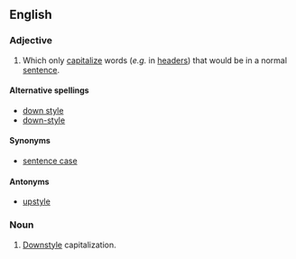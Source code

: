 ==English==

===Adjective===
{{en-adj|-}}
#{{typography}}{{context|capitalization}} Which only [[capitalize]] words (''e.g.'' in [[header]]s) that would be in a normal [[sentence]].

====Alternative spellings====
* [[down style]]
* [[down-style]]

====Synonyms====
*[[sentence case]]

====Antonyms====
* [[upstyle]]

===Noun===
{{en-noun|-}}
#{{typography}} [[#Adjective|Downstyle]] capitalization.